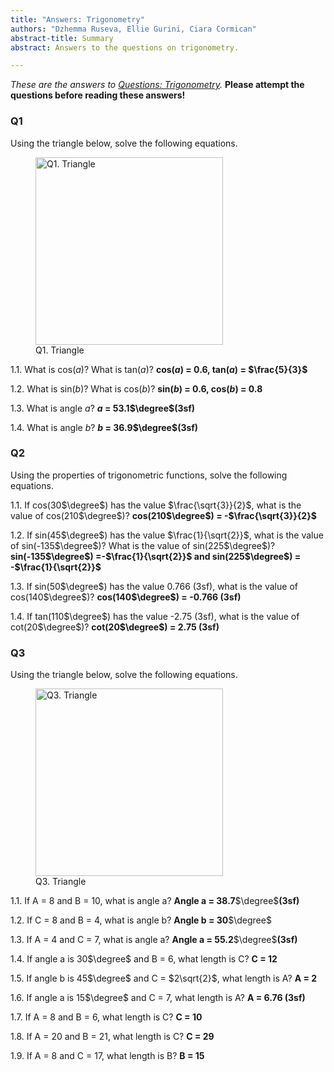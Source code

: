 ```yaml
---
title: "Answers: Trigonometry"
authors: "Dzhemma Ruseva, Ellie Gurini, Ciara Cormican"
abstract-title: Summary
abstract: Answers to the questions on trigonometry.

---
```


*These are the answers to [Questions: Trigonometry](qs-trigonometry.qmd).*
**Please attempt the questions before reading these answers!**

### Q1 {-}

Using the triangle below, solve the following equations.

![Q1. Triangle](triangle-q1.png){width=300}

1.1.  What is cos($a$)? What is tan($a$)? **cos($a$) = 0.6, tan($a$) = $\frac{5}{3}$**

1.2.  What is sin($b$)? What is cos($b$)? **sin($b$) = 0.6, cos($b$) = 0.8**

1.3.  What is angle $a$? **$a$ = 53.1$\degree$(3sf)**

1.4.  What is angle $b$? **$b$ = 36.9$\degree$(3sf)**


### Q2 {-}

Using the properties of trigonometric functions, solve the following equations.

1.1. If cos(30$\degree$) has the value $\frac{\sqrt{3}}{2}$, what is the value of cos(210$\degree$)? **cos(210$\degree$) = -$\frac{\sqrt{3}}{2}$**

1.2. If sin(45$\degree$) has the value $\frac{1}{\sqrt{2}}$, what is the value of sin(-135$\degree$)? What is the value of sin(225$\degree$)? **sin(-135$\degree$) =-$\frac{1}{\sqrt{2}}$ and sin(225$\degree$) = -$\frac{1}{\sqrt{2}}$**

1.3. If sin(50$\degree$) has the value 0.766 (3sf), what is the value of cos(140$\degree$)? **cos(140$\degree$) = -0.766 (3sf)**

1.4. If tan(110$\degree$) has the value -2.75 (3sf), what is the value of cot(20$\degree$)? **cot(20$\degree$) = 2.75 (3sf)**

### Q3 {-}

Using the triangle below, solve the following equations.

![Q3. Triangle](triangle-q3.png){width=300}

1.1.  If A = 8 and B = 10, what is angle a?   **Angle a = 38.7**$\degree$**(3sf)**

1.2.  If C = 8 and B = 4, what is angle b?    **Angle b = 30**$\degree$

1.3.  If A = 4 and C = 7, what is angle a?    **Angle a = 55.2**$\degree$**(3sf)**

1.4.  If angle a is 30$\degree$ and B = 6, what length is C?    **C = 12** 

1.5.  If angle b is 45$\degree$ and C = $2\sqrt{2}$, what length is A?    **A = 2** 

1.6.  If angle a is 15$\degree$ and C = 7, what length is A?    **A = 6.76 (3sf)** 

1.7.  If A = 8 and B = 6, what length is C?     **C = 10** 

1.8.  If A = 20 and B = 21, what length is C?    **C = 29** 

1.9.  If A = 8 and C = 17, what length is B?    **B = 15** 


